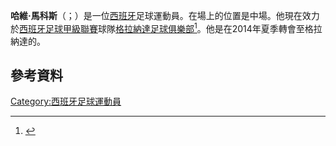 '''哈維·馬科斯'''（{{lang-es|Javi Márquez}}；{{bd|1986年|5月11日}}）是一位[[西班牙|西班牙]]足球運動員。在場上的位置是中場。他現在效力於[[西班牙足球甲級聯賽|西班牙足球甲級聯賽]]球隊[[格拉納達足球俱樂部|格拉納達足球俱樂部]]<ref>{{cite web|url=http://www.granadacf.es/es/el-club/noticias-club/832-javi-marquez-rojiblanco-para-las-proximas-tres-temporadas|title=Javi Márquez, rojiblanco para las próximas tres temporadas|trans_title=Javi Márquez, red-and-white for the next three seasons|publisher=Granada C.F|language=es|date=4 July 2014|accessdate=6 July 2014|deadurl=yes|archiveurl=https://web.archive.org/web/20140707111403/http://www.granadacf.es/es/el-club/noticias-club/832-javi-marquez-rojiblanco-para-las-proximas-tres-temporadas|archivedate=2014年7月7日}}</ref>。他是在2014年夏季轉會至格拉納達的。
==參考資料==
{{Reflist}}

{{DEFAULTSORT: Márquez, Javi}}
[[Category:西班牙足球運動員|Category:西班牙足球運動員]]